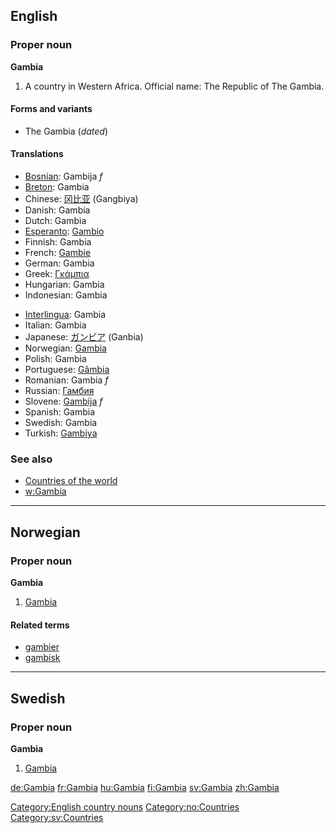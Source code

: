 ==English==
===Proper noun===
'''Gambia'''

# A country in Western Africa.  Official name: The Republic of The Gambia.

====Forms and variants====
*The Gambia (''dated'')

====Translations====
{{top}}
*[[Bosnian]]: Gambija ''f''
*[[Breton]]: Gambia
*Chinese: [[冈比亚]] (Gangbiya)
*Danish: Gambia
*Dutch: Gambia
*[[Esperanto]]: [[Gambio]]
*Finnish: Gambia
*French: [[Gambie]]
*German: Gambia
*Greek: [[Γκάμπια]]
*Hungarian: Gambia
*Indonesian: Gambia
{{mid}}
*[[Interlingua]]: Gambia
*Italian: Gambia
*Japanese: [[ガンビア]] (Ganbia)
*Norwegian: [[#Norwegian|Gambia]]
*Polish: Gambia
*Portuguese: [[Gâmbia]]
*Romanian: Gambia ''f''
*Russian: [[Гамбия]]
*Slovene: [[Gambija]] ''f''
*Spanish: Gambia
*Swedish: Gambia
*Turkish: [[Gambiya]]
{{bottom}}

===See also===
*[[Countries of the world]]
*[[w:Gambia]]
[[Category:English country nouns]]

----
==Norwegian==
===Proper noun===
'''Gambia'''

#[[Gambia#English|Gambia]]

====Related terms====
*[[gambier]]
*[[gambisk]]

----
==Swedish==
===Proper noun===
'''Gambia'''

#[[Gambia#English|Gambia]]

[[Category:no:Countries]]
[[Category:sv:Countries]]

[[de:Gambia]]
[[fr:Gambia]]
[[hu:Gambia]]
[[fi:Gambia]]
[[sv:Gambia]]
[[zh:Gambia]]